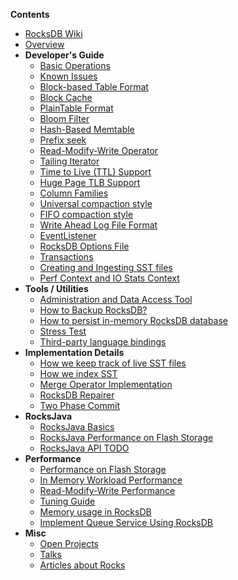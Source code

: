 '''Contents'''
* [[Home | RocksDB Wiki]]
* [[RocksDB-Basics | Overview]]
* '''Developer's Guide''' 
** [[Basic-Operations | Basic Operations]]
** [[Known-Issues | Known Issues]]
** [[Rocksdb-BlockBasedTable-Format | Block-based Table Format]]
** [[Block-Cache | Block Cache]]
** [[PlainTable-Format | PlainTable Format]]
** [[Rocksdb-Bloom-Filter | Bloom Filter]]
** [[Hash-based-memtable-implementations | Hash-Based Memtable]]
** [[Prefix-Seek-API-Changes | Prefix seek]]
** [[Merge-Operator | Read-Modify-Write Operator]]
** [[Tailing-Iterator | Tailing Iterator]]
** [[Time-to-Live | Time to Live (TTL) Support]]
** [[Allocating-Some-Indexes-and-Bloom-Filters-using-Huge-Page-TLB | Huge Page TLB Support]]
** [[Column-Families | Column Families]]
** [[Universal-Compaction | Universal compaction style]]
** [[FIFO-compaction-style | FIFO compaction style]]
** [[Write Ahead Log File Format | Write Ahead Log File Format]]
** [[EventListener | EventListener]]
** [[RocksDB-Options-File | RocksDB Options File]]
** [[Transactions | Transactions]]
** [[Creating-and-Ingesting-SST-files | Creating and Ingesting SST files]]
** [[Perf-Context-and-IO-Stats-Context | Perf Context and IO Stats Context]]
* '''Tools / Utilities'''
** [[Ldb-Tool | Administration and Data Access Tool]]
** [https://github.com/facebook/rocksdb/wiki/How-to-backup-RocksDB%3F How to Backup RocksDB?] <!-- note this link must use an external link format bec MediaWiki markup doesn't support special characters in its native namespace -->
** [https://github.com/facebook/rocksdb/wiki/How-to-persist-in-memory-RocksDB-database%3F How to persist in-memory RocksDB database] <!-- note this link must use an external link format bec MediaWiki markup doesn't support special characters in its native namespace -->
** [https://github.com/facebook/rocksdb/wiki/Stress-test Stress Test] <!-- note this link must use an external link format bec MediaWiki markup doesn't support special characters in its native namespace -->
** [[Third-party-language-bindings | Third-party language bindings]]
* '''Implementation Details'''
** [[How-we-keep-track-of-live-SST-files | How we keep track of live SST files]]
** [[Indexing-SST-Files-for-Better-Lookup-Performance | How we index SST]]
** [[Merge-Operator-Implementation | Merge Operator Implementation]]
** [[RocksDB Repairer | RocksDB Repairer]]
** [[Two-Phase-Commit-Implementation | Two Phase Commit]]
* '''RocksJava'''
** [[RocksJava-Basics | RocksJava Basics]]
** [[RocksJava-Performance-on-Flash-Storage | RocksJava Performance on Flash Storage]]
** [[RocksJava-API-TODO | RocksJava API TODO]]
* '''Performance'''
** [[Performance-Benchmarks | Performance on Flash Storage]]
** [[RocksDB-In-Memory-Workload-Performance-Benchmarks | In Memory Workload Performance]]
** [[Read-Modify-Write-Benchmarks | Read-Modify-Write Performance]]
** [[RocksDB-Tuning-Guide | Tuning Guide]]
** [[Memory-usage-in-RocksDB | Memory usage in RocksDB]]
** [[Implement-Queue-Service-Using-RocksDB | Implement Queue Service Using RocksDB]]
* '''Misc'''
** [[Open-Projects | Open Projects]]
** [[ Talks | Talks ]]
** [[ Articles-about-Rocks | Articles about Rocks]]